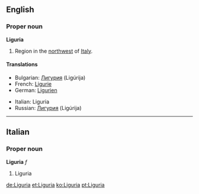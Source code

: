 ==English==

===Proper noun===
'''Liguria'''

# Region in the [[northwest]] of [[Italy]].

====Translations====
{{top}}
*Bulgarian: [[Лигурия]] (Ligúrija) {{f}}
*French: [[Ligurie]] {{f}}
*German: [[Ligurien]] {{n}}
{{mid}}
*Italian: Liguria {{f}}
*Russian: [[Лигурия]] (Ligúrija) {{f}}
{{bottom}}

----

==Italian==
===Proper noun===
'''Liguria''' ''f''
# Liguria

[[de:Liguria]]
[[et:Liguria]]
[[ko:Liguria]]
[[pt:Liguria]]